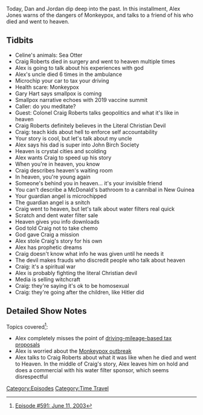 {{DEFAULTSORT:
    #_EPISODE_0591:June 11, 2003
}}{{Episode
    | title           = June 11, 2003
    | caption         = [https://knowledgefight.libsyn.com/591-june-11-2003 Listen to this episode on Libsyn]
    | episodeNumber   = 591
    | length          = 01:39:28
    | airDate         = August 30, 2021
    | coverageDate    = June 11, 2003
    | episodeType     = [[:Category:Time Travel|Time Travel]]
    | appearance      = [[Craig Roberts]], [[Gary Hart]]
    | previousEpisode = [[590: August 24, 2021]]
    | nextEpisode     = [[592: June 12, 2003]]
}}

{{Stub}}

Today, Dan and Jordan dip deep into the past. In this installment, Alex Jones warns of the dangers of Monkeypox, and talks to a friend of his who died and went to heaven.

==Tidbits==

*Celine's animals: Sea Otter
*Craig Roberts died in surgery and went to heaven multiple times
*Alex is going to talk about his experiences with god
*Alex's uncle died 6 times in the ambulance
*Microchip your car to tax your driving
*Health scare: Monkeypox
*Gary Hart says smallpox is coming
*Smallpox narrative echoes with 2019 vaccine summit
*Caller: do you meditate?
*Guest: Colonel Craig Roberts talks geopolitics and what it's like in heaven
*Craig Roberts definitely believes in the Literal Christian Devil
*Craig: teach kids about hell to enforce self accountability
*Your story is cool, but let's talk about my uncle
*Alex says his dad is super into John Birch Society
*Heaven is crystal cities and scolding
*Alex wants Craig to speed up his story
*When you're in heaven, you know
*Craig describes heaven's waiting room
*In heaven, you're young again
*Someone's behind you in heaven... it's your invisible friend
*You can't describe a McDonald's bathroom to a cannibal in New Guinea
*Your guardian angel is microchipped
*The guardian angel is a snitch
*Craig went to heaven, but let's talk about water filters real quick
*Scratch and dent water filter sale
*Heaven gives you info downloads
*God told Craig not to take chemo
*God gave Craig a mission
*Alex stole Craig's story for his own
*Alex has prophetic dreams
*Craig doesn't know what info he was given until he needs it
*The devil makes frauds who discredit people who talk about heaven
*Craig: it's a spiritual war
*Alex is probably fighting the literal Christian devil
*Media is selling witchcraft
*Craig: they're saying it's ok to be homosexual
*Craig: they're going after the children, like Hitler did

==Detailed Show Notes==

Topics covered<ref>[https://knowledgefight.com/research/2021/8/29/episode-591-june-11-2003 Episode #591: June 11, 2003]</ref>:

*Alex completely misses the point of [https://www.washingtonpost.com/transportation/interactive/2021/electric-mileage-tax/ driving-mileage-based tax proposals]
*Alex is worried about the [https://www.cdc.gov/poxvirus/monkeypox/outbreak.html Monkeypox outbreak]
*Alex talks to Craig Roberts about what it was like when he died and went to Heaven. In the middle of Craig's story, Alex leaves him on hold and does a commercial with his water filter sponsor, which seems disrespectful

[[Category:Episodes]]
[[Category:Time Travel]]
